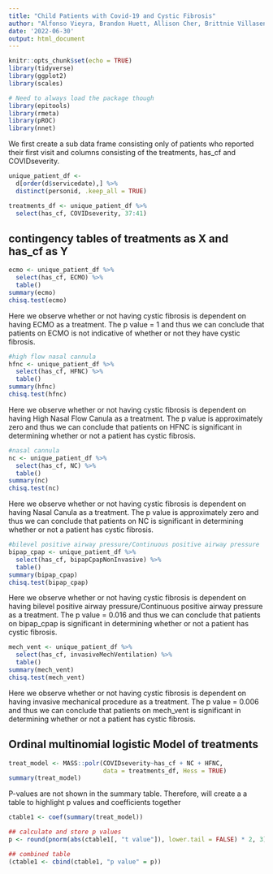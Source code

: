 ```yaml
---
title: "Child Patients with Covid-19 and Cystic Fibrosis"
author: "Alfonso Vieyra, Brandon Huett, Allison Cher, Brittnie Villasenor, Ernesto Collazo"
date: '2022-06-30'
output: html_document
---
```


```r
knitr::opts_chunk$set(echo = TRUE)
library(tidyverse)
library(ggplot2)
library(scales)

# Need to always load the package though
library(epitools)
library(rmeta)
library(pROC)
library(nnet)
```

We first create a sub data frame consisting only of patients who reported 
their first visit and columns consisting of the treatments, has_cf and 
COVIDseverity.

```r
unique_patient_df <- 
  d[order(d$servicedate),] %>%
  distinct(personid, .keep_all = TRUE)

treatments_df <- unique_patient_df %>%
  select(has_cf, COVIDseverity, 37:41)

```

## contingency tables of treatments as X and has_cf as Y

```r
ecmo <- unique_patient_df %>%
  select(has_cf, ECMO) %>%
  table()
summary(ecmo)
chisq.test(ecmo)
```

Here we observe whether or not having cystic fibrosis is dependent on having 
ECMO as a treatment. The p value = 1 and thus we can conclude that patients on 
ECMO is not indicative of whether or not they have cystic fibrosis.

```r
#high flow nasal cannula
hfnc <- unique_patient_df %>%
  select(has_cf, HFNC) %>%
  table()
summary(hfnc)
chisq.test(hfnc)
```

Here we observe whether or not having cystic fibrosis is dependent on having 
High Nasal Flow Canula as a treatment. The p value is approximately zero and 
thus we can conclude that patients on HFNC is significant in determining 
whether or not a patient has cystic fibrosis.

```r
#nasal cannula
nc <- unique_patient_df %>%
  select(has_cf, NC) %>%
  table()
summary(nc)
chisq.test(nc)
```

Here we observe whether or not having cystic fibrosis is dependent on having 
Nasal Canula as a treatment. The p value is approximately zero and thus we can 
conclude that patients on NC is significant in determining whether or not a 
patient has cystic fibrosis.

```r
#bilevel positive airway pressure/Continuous positive airway pressure
bipap_cpap <- unique_patient_df %>%
  select(has_cf, bipapCpapNonInvasive) %>%
  table()
summary(bipap_cpap)
chisq.test(bipap_cpap)
```

Here we observe whether or not having cystic fibrosis is dependent on having 
bilevel positive airway pressure/Continuous positive airway pressure as a 
treatment. The p value = 0.016 and thus we can conclude that patients on 
bipap_cpap is significant in determining whether or not a patient has cystic 
fibrosis.

```r
mech_vent <- unique_patient_df %>%
  select(has_cf, invasiveMechVentilation) %>%
  table()
summary(mech_vent)
chisq.test(mech_vent)
```

Here we observe whether or not having cystic fibrosis is dependent on having 
invasive mechanical procedure as a treatment. The p value = 0.006 and thus we 
can conclude that patients on mech_vent is significant in determining whether or 
not a patient has cystic fibrosis.

## Ordinal multinomial logistic Model of treatments

```r
treat_model <- MASS::polr(COVIDseverity~has_cf + NC + HFNC,
                          data = treatments_df, Hess = TRUE)
summary(treat_model)
```

P-values are not shown in the summary table. Therefore, will create a a table to 
highlight p values and coefficients together 

```r
ctable1 <- coef(summary(treat_model))

## calculate and store p values
p <- round(pnorm(abs(ctable1[, "t value"]), lower.tail = FALSE) * 2, 3)

## combined table
(ctable1 <- cbind(ctable1, "p value" = p))
```


